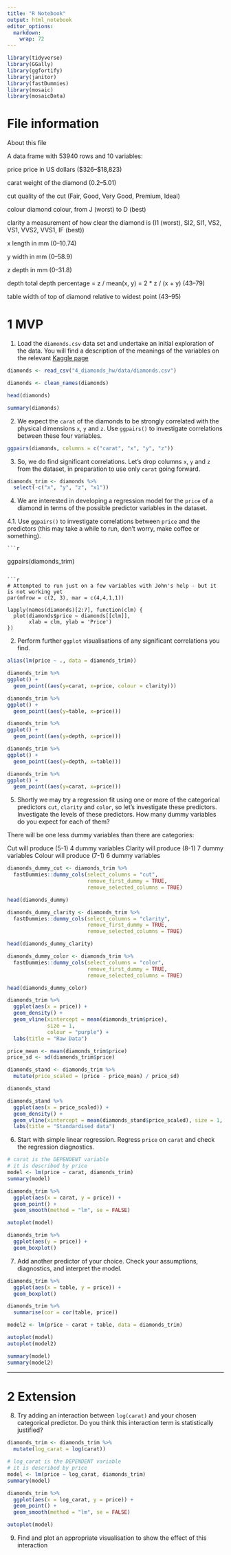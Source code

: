 ```yaml
---
title: "R Notebook"
output: html_notebook
editor_options: 
  markdown: 
    wrap: 72
---
```


```r
library(tidyverse)
library(GGally)
library(ggfortify)
library(janitor)
library(fastDummies)
library(mosaic)
library(mosaicData)
```



# File information

About this file

A data frame with 53940 rows and 10 variables:

price price in US dollars (\$326--\$18,823)

carat weight of the diamond (0.2--5.01)

cut quality of the cut (Fair, Good, Very Good, Premium, Ideal)

colour diamond colour, from J (worst) to D (best)

clarity a measurement of how clear the diamond is (I1 (worst), SI2, SI1,
VS2, VS1, VVS2, VVS1, IF (best))

x length in mm (0--10.74)

y width in mm (0--58.9)

z depth in mm (0--31.8)

depth total depth percentage = z / mean(x, y) = 2 \* z / (x + y)
(43--79)

table width of top of diamond relative to widest point (43--95)

# **1 MVP**

1.  Load the `diamonds.csv` data set and undertake an initial
    exploration of the data. You will find a description of the meanings
    of the variables on the relevant [Kaggle
    page](https://www.kaggle.com/shivam2503/diamonds/)

```r
diamonds <- read_csv("4_diamonds_hw/data/diamonds.csv")
```

```r
diamonds <- clean_names(diamonds)

head(diamonds)
```
```r
summary(diamonds)
```


2.  We expect the `carat` of the diamonds to be strongly correlated with
    the physical dimensions `x`, `y` and `z`. Use `ggpairs()` to
    investigate correlations between these four variables.

```r
ggpairs(diamonds, columns = c("carat", "x", "y", "z"))
```



3.  So, we do find significant correlations. Let's drop columns `x`, `y`
    and `z` from the dataset, in preparation to use only `carat` going
    forward.

```r
diamonds_trim <- diamonds %>%
  select(-c("x", "y", "z", "x1"))
```

4.  We are interested in developing a regression model for the `price`
    of a diamond in terms of the possible predictor variables in the
    dataset.
    
4.1.  Use `ggpairs()` to investigate correlations between `price` and the
    predictors (this may take a while to run, don't worry, make coffee
    or something).
    
    ```r
ggpairs(diamonds_trim)
```

```r
# Attempted to run just on a few variables with John's help - but it is not working yet
par(mfrow = c(2, 3), mar = c(4,4,1,1))

lapply(names(diamonds)[2:7], function(clm) {
  plot(diamonds$price ~ diamonds[[clm]],
       xlab = clm, ylab = 'Price')
})
```



2.  Perform further `ggplot` visualisations of any significant
    correlations you find.

```r
alias(lm(price ~ ., data = diamonds_trim))
```

```r
diamonds_trim %>% 
ggplot() +
  geom_point((aes(y=carat, x=price, colour = clarity)))
```

```r
diamonds_trim %>% 
ggplot() +
  geom_point((aes(y=table, x=price)))
```
```r
diamonds_trim %>% 
ggplot() +
  geom_point((aes(y=depth, x=price)))
```

```r
diamonds_trim %>% 
ggplot() +
  geom_point((aes(y=depth, x=table)))
```
```r
diamonds_trim %>% 
ggplot() +
  geom_point((aes(y=carat, x=price)))
```
5.  Shortly we may try a regression fit using one or more of the
    categorical predictors `cut`, `clarity` and `color`, so let's
    investigate these predictors. Investigate the levels of these
    predictors. How many dummy variables do you expect for each of them?
    
There will be one less dummy variables than there are categories:
    
Cut will produce (5-1) 4 dummy variables
Clarity will produce (8-1) 7 dummy variables
Colour will produce (7-1) 6 dummy variables

```r
diamonds_dummy_cut <- diamonds_trim %>%
  fastDummies::dummy_cols(select_columns = "cut", 
                          remove_first_dummy = TRUE, 
                          remove_selected_columns = TRUE) 

head(diamonds_dummy)
```
```r
diamonds_dummy_clarity <- diamonds_trim %>%
  fastDummies::dummy_cols(select_columns = "clarity", 
                          remove_first_dummy = TRUE, 
                          remove_selected_columns = TRUE) 

head(diamonds_dummy_clarity)
```
```r
diamonds_dummy_color <- diamonds_trim %>%
  fastDummies::dummy_cols(select_columns = "color", 
                          remove_first_dummy = TRUE, 
                          remove_selected_columns = TRUE) 

head(diamonds_dummy_color)
```

```r
diamonds_trim %>% 
  ggplot(aes(x = price)) +
  geom_density() +
  geom_vline(xintercept = mean(diamonds_trim$price),
             size = 1,
             colour = "purple") +
  labs(title = "Raw Data")
```

```r
price_mean <- mean(diamonds_trim$price)
price_sd <- sd(diamonds_trim$price)

diamonds_stand <- diamonds_trim %>% 
  mutate(price_scaled = (price - price_mean) / price_sd)

diamonds_stand
```



```r
diamonds_stand %>% 
  ggplot(aes(x = price_scaled)) +
  geom_density() +
  geom_vline(xintercept = mean(diamonds_stand$price_scaled), size = 1, colour = "red") +
  labs(title = "Standardised data")
```


6.  Start with simple linear regression. Regress `price` on `carat` and
    check the regression diagnostics.

```r
# carat is the DEPENDENT variable
# it is described by price
model <- lm(price ~ carat, diamonds_trim)
summary(model)
```

```r
diamonds_trim %>% 
  ggplot(aes(x = carat, y = price)) +
  geom_point() +
  geom_smooth(method = "lm", se = FALSE)
```
```r
autoplot(model)
```
```r
diamonds_trim %>%
  ggplot(aes(y = price)) + 
  geom_boxplot()
```


7.  Add another predictor of your choice. Check your assumptions,
    diagnostics, and interpret the model.


```r
diamonds_trim %>%
  ggplot(aes(x = table, y = price)) + 
  geom_boxplot()
```

```r
diamonds_trim %>%
  summarise(cor = cor(table, price))
```

```r
model2 <- lm(price ~ carat + table, data = diamonds_trim)
```

```r
autoplot(model)
autoplot(model2) 
```

```r
summary(model)
summary(model2)
```

------------------------------------------------------------------------

# **2 Extension**

8.  Try adding an interaction between `log(carat)` and your chosen
    categorical predictor. Do you think this interaction term is
    statistically justified?

```r
diamonds_trim <- diamonds_trim %>% 
  mutate(log_carat = log(carat))
```

```r
# log_carat is the DEPENDENT variable
# it is described by price
model <- lm(price ~ log_carat, diamonds_trim)
summary(model)
```

```r
diamonds_trim %>% 
  ggplot(aes(x = log_carat, y = price)) +
  geom_point() +
  geom_smooth(method = "lm", se = FALSE)
```

```r
autoplot(model)
```

9.  Find and plot an appropriate visualisation to show the effect of
    this interaction
